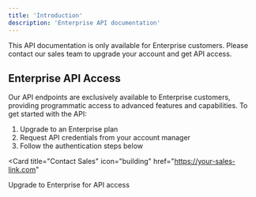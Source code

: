 ```yaml
---
title: 'Introduction'
description: 'Enterprise API documentation'
---
```


<Note>
  This API documentation is only available for Enterprise customers. Please contact our sales team to upgrade your account and get API access.
</Note>

## Enterprise API Access

Our API endpoints are exclusively available to Enterprise customers, providing programmatic access to advanced features and capabilities. To get started with the API:

1. Upgrade to an Enterprise plan
2. Request API credentials from your account manager
3. Follow the authentication steps below

<Card
  title="Contact Sales"
  icon="building"
  href="https://your-sales-link.com"
>
  Upgrade to Enterprise for API access
</Card>
